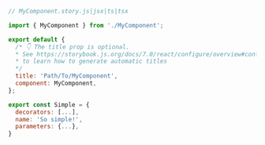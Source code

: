 ```js
// MyComponent.story.js|jsx|ts|tsx

import { MyComponent } from './MyComponent';

export default {
  /* 👇 The title prop is optional.
  * See https://storybook.js.org/docs/7.0/react/configure/overview#configure-story-loading
  * to learn how to generate automatic titles
  */
  title: 'Path/To/MyComponent',
  component: MyComponent,
};

export const Simple = {
  decorators: [...],
  name: 'So simple!',
  parameters: {...},
}
```
